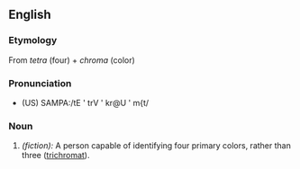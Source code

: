 ==English==

===Etymology===
From ''tetra'' (four) + ''chroma'' (color)

===Pronunciation===
*(US) SAMPA:/tE ' trV ' kr@U ' m{t/

===Noun===
{{en-noun-reg}}

# ''(fiction):'' A person capable of identifying four primary colors, rather than three ([[trichromat]]).